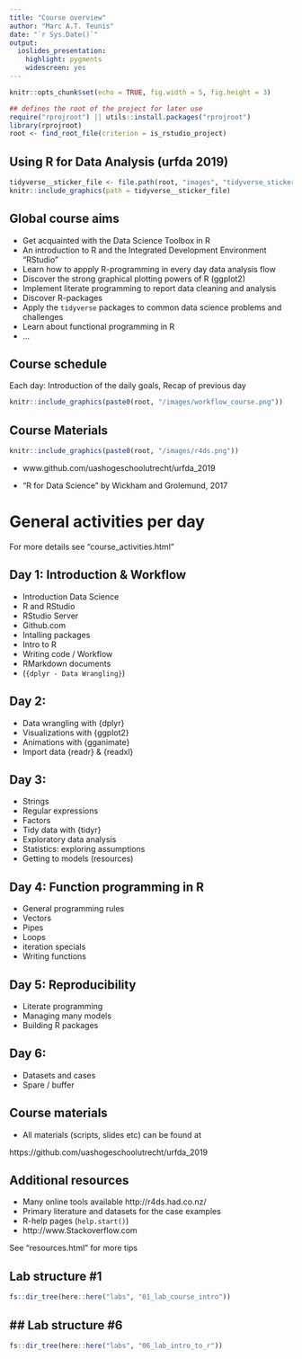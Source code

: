 ```yaml
---
title: "Course overview"
author: "Marc A.T. Teunis"
date: "`r Sys.Date()`"
output:
  ioslides_presentation: 
    highlight: pygments
    widescreen: yes
---
```


```r
knitr::opts_chunk$set(echo = TRUE, fig.width = 5, fig.height = 3)
```

```r
## defines the root of the project for later use
require("rprojroot") || utils::install.packages("rprojroot")
library(rprojroot)
root <- find_root_file(criterion = is_rstudio_project)
```


## Using R for Data Analysis (urfda 2019)

```r
tidyverse__sticker_file <- file.path(root, "images", "tidyverse_sticker.png" ) 
knitr::include_graphics(path = tidyverse__sticker_file)
```

## Global course aims

 - Get acquainted with the Data Science Toolbox in R
 - An introduction to R and the Integrated Development Environment "RStudio"
 - Learn how to appply R-programming in every day data analysis flow
 - Discover the strong graphical plotting powers of R (ggplot2)
 - Implement literate programming to report data cleaning and analysis
 - Discover R-packages 
 - Apply the `tidyverse` packages to common data science problems and challenges 
 - Learn about functional programming in R
 - ...

## Course schedule

Each day:
Introduction of the daily goals, Recap of previous day
 
```r
knitr::include_graphics(paste0(root, "/images/workflow_course.png"))
```

## Course Materials
 
```r
knitr::include_graphics(paste0(root, "/images/r4ds.png"))
```
 
 * www.github.com/uashogeschoolutrecht/urfda_2019

 * "R for Data Science" by Wickham and Grolemund, 2017

# General activities per day
For more details see "course_activities.html"

## Day 1: Introduction & Workflow 
 - Introduction Data Science
 - R and RStudio
 - RStudio Server
 - Github.com
 - Intalling packages
 - Intro to R
 - Writing code / Workflow
 - RMarkdown documents
 - (`{dplyr - Data Wrangling}`)
 
## Day 2:

 - Data wrangling with {dplyr}
 - Visualizations with {ggplot2}
 - Animations with {gganimate}
 - Import data {readr} & {readxl}
 
## Day 3: 

 - Strings
 - Regular expressions
 - Factors
 - Tidy data with {tidyr}
 - Exploratory data analysis
 - Statistics: exploring assumptions
 - Getting to models (resources)
 
## Day 4: Function programming in R

 - General programming rules  
 - Vectors
 - Pipes
 - Loops 
 - iteration specials
 - Writing functions

## Day 5: Reproducibility
 
 - Literate programming
 - Managing many models
 - Building R packages


## Day 6:  
 
  - Datasets and cases  
  - Spare / buffer 

## Course materials 

 - All materials (scripts, slides etc) can be found at 

https://github.com/uashogeschoolutrecht/urfda_2019

 
## Additional resources

 - Many online tools available
http://r4ds.had.co.nz/
 - Primary literature and datasets for the case examples
 - R-help pages (`help.start()`)
 - http://www.Stackoverflow.com 
 
 See "resources.html" for more tips
 
## Lab structure #1
```r
fs::dir_tree(here::here("labs", "01_lab_course_intro"))
```

## ## Lab structure #6
```r
fs::dir_tree(here::here("labs", "06_lab_intro_to_r"))
```
 